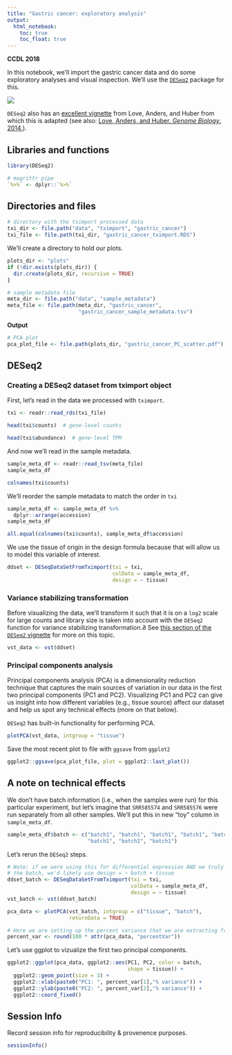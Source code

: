 ```yaml
---
title: "Gastric cancer: exploratory analysis"
output:   
  html_notebook: 
    toc: true
    toc_float: true
---
```


**CCDL 2018**

In this notebook, we'll import the gastric cancer data and do some exploratory
analyses and visual inspection.
We'll use the [`DESeq2`](https://bioconductor.org/packages/release/bioc/html/DESeq2.html) package for this.

![](diagrams/rna-seq_6.png)

`DESeq2` also has an 
[excellent vignette](https://bioconductor.org/packages/release/bioc/vignettes/DESeq2/inst/doc/DESeq2.html) 
from Love, Anders, and Huber from which this is adapted 
(see also: [Love, Anders, and Huber. _Genome Biology_. 2014.](https://doi.org/10.1186/s13059-014-0550-8)).

## Libraries and functions

```r
library(DESeq2)
```

```r
# magrittr pipe
`%>%` <- dplyr::`%>%`
```

## Directories and files

```r
# directory with the tximport processed data
txi_dir <- file.path("data", "tximport", "gastric_cancer")
txi_file <- file.path(txi_dir, "gastric_cancer_tximport.RDS")
```

We'll create a directory to hold our plots.

```r
plots_dir <- "plots"
if (!dir.exists(plots_dir)) {
  dir.create(plots_dir, recursive = TRUE)
}
```

```r
# sample metadata file
meta_dir <- file.path("data", "sample_metadata")
meta_file <- file.path(meta_dir, "gastric_cancer",
                       "gastric_cancer_sample_metadata.tsv")
```

**Output**

```r
# PCA plot
pca_plot_file <- file.path(plots_dir, "gastric_cancer_PC_scatter.pdf")
```

## DESeq2

### Creating a DESeq2 dataset from tximport object

First, let's read in the data we processed with `tximport`.

```r
txi <- readr::read_rds(txi_file)
```

```r
head(txi$counts)  # gene-level counts
```

```r
head(txi$abundance)  # gene-level TPM
```

And now we'll read in the sample metadata.

```r
sample_meta_df <- readr::read_tsv(meta_file)
sample_meta_df
```

```r
colnames(txi$counts)
```

We'll reorder the sample metadata to match the order in `txi`

```r
sample_meta_df <- sample_meta_df %>%
  dplyr::arrange(accession)
sample_meta_df
```

```r
all.equal(colnames(txi$counts), sample_meta_df$accession)
```

We use the tissue of origin in the design formula because that will allow us
to model this variable of interest.

```r
ddset <- DESeqDataSetFromTximport(txi = txi,
                                  colData = sample_meta_df,
                                  design = ~ tissue)
```

### Variance stabilizing transformation

Before visualizing the data, we'll transform it such that it is on a `log2` 
scale for large counts and library size is taken into account with the `DESeq2` 
function for variance stabilizing transformation.∂
See [this section of
the `DESeq2` vignette](http://bioconductor.org/packages/devel/bioc/vignettes/DESeq2/inst/doc/DESeq2.html#data-transformations-and-visualization) 
for more on this topic. 

```r
vst_data <- vst(ddset)
```

### Principal components analysis

Principal components analysis (PCA) is a dimensionality reduction technique
that captures the main sources of variation in our data in the first two 
principal components (PC1 and PC2).
Visualizing PC1 and PC2 can give us insight into how different variables (e.g.,
tissue source) affect our dataset and help us spot any technical effects 
(more on that below).

`DESeq2` has built-in functionality for performing PCA.

```r
plotPCA(vst_data, intgroup = "tissue")
```

Save the most recent plot to file with `ggsave` from `ggplot2`

```r
ggplot2::ggsave(pca_plot_file, plot = ggplot2::last_plot())
```


## A note on technical effects

We don't have batch information (i.e., when the samples were run) for this 
particular experiment, but let's imagine that `SRR585574` and `SRR585576` were
run separately from all other samples.
We'll put this in new "toy" column in `sample_meta_df`.

```r
sample_meta_df$batch <- c("batch1", "batch1", "batch1", "batch1", "batch2", 
                          "batch1", "batch2", "batch1")
```

Let's rerun the `DESeq2` steps.

```r
# Note: if we were using this for differential expression AND we truly knew
# the batch, we'd likely use design = ~ batch + tissue
ddset_batch <- DESeqDataSetFromTximport(txi = txi,
                                        colData = sample_meta_df,
                                        design = ~ tissue)
vst_batch <- vst(ddset_batch)
```

```r
pca_data <- plotPCA(vst_batch, intgroup = c("tissue", "batch"), 
                    returnData = TRUE)

# Here we are setting up the percent variance that we are extracting from the `pca_data` object
percent_var <- round(100 * attr(pca_data, "percentVar"))
```

Let's use ggplot to vizualize the first two principal components. 

```r
ggplot2::ggplot(pca_data, ggplot2::aes(PC1, PC2, color = batch, 
                                       shape = tissue)) +
  ggplot2::geom_point(size = 3) +
  ggplot2::xlab(paste0("PC1: ", percent_var[1],"% variance")) +
  ggplot2::ylab(paste0("PC2: ", percent_var[2],"% variance")) + 
  ggplot2::coord_fixed()
```

## Session Info

Record session info for reproducibility & provenence purposes.

```r
sessionInfo()
```
